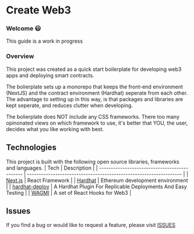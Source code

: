 # Create Web3

### Welcome 😃

This guide is a work in progress

### Overview

This project was created as a quick start boilerplate for developing web3 apps and deploying smart contracts.

The bolierplate sets up a monorepo that keeps the front-end environment (NextJS) and the contract environment (Hardhat) seperate from each other.
The advantage to setting up in this way, is that packages and libraries are kept seperate, and reduces clutter when developing.

The bolierplate does NOT include any CSS frameworks. There too many opinonated views on which framework to use, it's better that YOU, the user, decides what you like working with best.

## Technologies

This project is built with the following open source libraries, frameworks and languages.
| Tech | Description |
| --------------------------------------------- | ------------------------------------------------------------------ |
| [Next.js](https://nextjs.org/) | React Framework |
| [Hardhat](https://hardhat.org/) | Ethereum development environment |
| [hardhat-deploy](https://www.npmjs.com/package/hardhat-deploy) | A Hardhat Plugin For Replicable Deployments And Easy Testing |
| [WAGMI](https://wagmi.sh/) | A set of React Hooks for Web3 |

## Issues

If you find a bug or would like to request a feature, please visit [ISSUES](https://github.com/e-roy/create-web3/issues)

